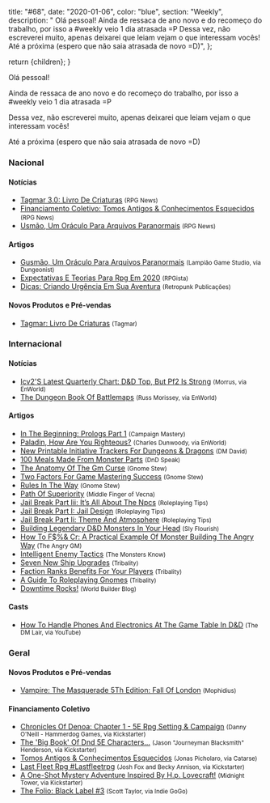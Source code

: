 
  title: "#68",
  date: "2020-01-06",
  color: "blue",
  section: "Weekly",
  description:
    "    Olá pessoal!    Ainda de ressaca de ano novo e do recomeço do trabalho, por isso a #weekly veio 1 dia atrasada =P    Dessa vez, não escreverei muito, apenas deixarei que leiam vejam o que interessam vocês!    Até a próxima (espero que não saia atrasada de novo =D)",
};

  return <InternalLayout meta={meta}>{children}</InternalLayout>;
}

Olá pessoal!

Ainda de ressaca de ano novo e do recomeço do trabalho, por isso a #weekly veio 1 dia atrasada =P

Dessa vez, não escreverei muito, apenas deixarei que leiam vejam o que interessam vocês!

Até a próxima (espero que não saia atrasada de novo =D)

### Nacional

#### Notícias

- [Tagmar 3.0: Livro De Criaturas] <small>(RPG News)</small>
- [Financiamento Coletivo: Tomos Antigos &amp; Conhecimentos Esquecidos] <small>(RPG News)</small>
- [Usmão, Um Oráculo Para Arquivos Paranormais] <small>(RPG News)</small>

#### Artigos

- [Gusmão, Um Oráculo Para Arquivos Paranormais] <small>(Lampião Game Studio, via Dungeonist)</small>
- [Expectativas E Teorias Para Rpg Em 2020] <small>(RPGista)</small>
- [Dicas: Criando Urgência Em Sua Aventura] <small>(Retropunk Publicações)</small>

#### Novos Produtos e Pré-vendas

- [Tagmar: Livro De Criaturas] <small>(Tagmar)</small>

### Internacional

#### Notícias

- [Icv2&#039;S Latest Quarterly Chart: D&amp;D Top, But Pf2 Is Strong] <small>(Morrus, via EnWorld)</small>
- [The Dungeon Book Of Battlemaps] <small>(Russ Morissey, via EnWorld)</small>

#### Artigos

- [In The Beginning: Prologs Part 1] <small>(Campaign Mastery)</small>
- [Paladin, How Are You Righteous?] <small>(Charles Dunwoody, via EnWorld)</small>
- [New Printable Initiative Trackers For Dungeons &amp; Dragons] <small>(DM David)</small>
- [100 Meals Made From Monster Parts] <small>(DnD Speak)</small>
- [The Anatomy Of The Gm Curse] <small>(Gnome Stew)</small>
- [Two Factors For Game Mastering Success] <small>(Gnome Stew)</small>
- [Rules In The Way] <small>(Gnome Stew)</small>
- [Path Of Superiority] <small>(Middle Finger of Vecna)</small>
- [Jail Break Part Iii: It’s All About The Npcs] <small>(Roleplaying Tips)</small>
- [Jail Break Part I: Jail Design] <small>(Roleplaying Tips)</small>
- [Jail Break Part Ii: Theme And Atmosphere] <small>(Roleplaying Tips)</small>
- [Building Legendary D&amp;D Monsters In Your Head] <small>(Sly Flourish)</small>
- [How To F$%&amp; Cr: A Practical Example Of Monster Building The Angry Way] <small>(The Angry GM)</small>
- [Intelligent Enemy Tactics] <small>(The Monsters Know)</small>
- [Seven New Ship Upgrades] <small>(Tribality)</small>
- [Faction Ranks Benefits For Your Players] <small>(Tribality)</small>
- [A Guide To Roleplaying Gnomes] <small>(Tribality)</small>
- [Downtime Rocks!] <small>(World Builder Blog)</small>

#### Casts

- [How To Handle Phones And Electronics At The Game Table In D&amp;D] <small>(The DM Lair, via YouTube)</small>

### Geral

#### Novos Produtos e Pré-vendas

- [Vampire: The Masquerade 5Th Edition: Fall Of London] <small>(Mophidius)</small>

#### Financiamento Coletivo

- [Chronicles Of Denoa: Chapter 1 - 5E Rpg Setting &amp; Campaign] <small>(Danny O&#039;Neill - Hammerdog Games, via Kickstarter)</small>
- [The &#039;Big Book&#039; Of Dnd 5E Characters...] <small>(Jason &quot;Journeyman Blacksmith&quot; Henderson, via Kickstarter)</small>
- [Tomos Antigos &amp; Conhecimentos Esquecidos] <small>(Jonas Picholaro, via Catarse)</small>
- [Last Fleet Rpg #Lastfleetrpg] <small>(Josh Fox and Becky Annison, via Kickstarter)</small>
- [A One-Shot Mystery Adventure Inspired By H.p. Lovecraft!] <small>(Midnight Tower, via Kickstarter)</small>
- [The Folio: Black Label #3] <small>(Scott Taylor, via Indie GoGo)</small>

[the &#039;big book&#039; of dnd 5e characters...]: https://www.kickstarter.com/projects/techsupportcentral/the-big-book-of-dnd-5e-characters
[a one-shot mystery adventure inspired by h.p. lovecraft!]: https://www.kickstarter.com/projects/midnight-tower/a-one-shot-mystery-adventure-inspired-by-hp-lovecraft
[the folio: black label #3]: https://www.indiegogo.com/projects/the-folio-black-label-3#/
[chronicles of denoa: chapter 1 - 5e rpg setting &amp; campaign]: https://www.kickstarter.com/projects/hammerdog/chronicles-of-denoa-chapter-1-5e-rpg-setting-and-campaign
[last fleet rpg #lastfleetrpg]: https://www.kickstarter.com/projects/blackarmada/last-fleet-rpg-lastfleetrpg
[building legendary d&amp;d monsters in your head]: https://slyflourish.com/building_legendary_monsters_in_your_head.html
[jail break part iii: it’s all about the npcs]: https://www.roleplayingtips.com/rptn/jail-break-part-iii-its-all-about-the-npcs/
[in the beginning: prologs part 1]: http://www.campaignmastery.com/blog/in-the-beginning-prologs-part-1/
[two factors for game mastering success]: https://gnomestew.com/two-factors-for-game-mastering-success/
[intelligent enemy tactics]: http://themonstersknow.com/intelligent-enemy-tactics/
[jail break part ii: theme and atmosphere]: https://www.roleplayingtips.com/rptn/jail-break-part-ii-theme-and-atmosphere/
[tagmar 3.0: livro de criaturas]: https://newsrpg.wordpress.com/2019/12/31/tagmar-3-0-livro-de-criaturas/
[tagmar: livro de criaturas]: https://tagmar.com.br/wiki/Default.aspx?PageName=Livro%20de%20Criaturas
[new printable initiative trackers for dungeons &amp; dragons]: https://dmdavid.com/tag/new-printable-initiative-trackers-for-dungeons-dragons/
[how to handle phones and electronics at the game table in d&amp;d]: https://www.youtube.com/watch?v=TICn36CBWcE
[a guide to roleplaying gnomes]: https://www.tribality.com/2019/12/31/a-guide-to-roleplaying-gnomes/
[how to f$%&amp; cr: a practical example of monster building the angry way]: https://theangrygm.com/how-to-f-cr-practical-example-1/
[the anatomy of the gm curse]: https://gnomestew.com/the-anatomy-of-the-gm-curse/
[vampire: the masquerade 5th edition: fall of london]: https://www.modiphius.net/collections/vampire-the-masquerade/products/vampire-the-masquerade-5th-edition-fall-of-london
[financiamento coletivo: tomos antigos &amp; conhecimentos esquecidos]: https://newsrpg.wordpress.com/2020/01/02/financiamento-coletivo-tomos-antigos-conhecimentos-esquecidos/
[tomos antigos &amp; conhecimentos esquecidos]: https://www.catarse.me/pt/tomosantigos
[jail break part i: jail design]: https://www.roleplayingtips.com/rptn/jail-break-part-i-jail-design/
[expectativas e teorias para rpg em 2020]: https://rpgista.com.br/2020/01/01/expectativas-e-teorias-para-rpg-em-2020/
[dicas: criando urgência em sua aventura]: https://retropunk.com.br/editora/dicas-criando-urgencia-em-sua-aventura/
[seven new ship upgrades]: https://www.tribality.com/2020/01/02/seven-new-ship-upgrades/
[faction ranks benefits for your players]: https://www.tribality.com/2020/01/02/faction-ranks-benefits-for-your-players/
[downtime rocks!]: https://worldbuilderblog.me/2020/01/02/downtime-rocks/
[100 meals made from monster parts]: http://dndspeak.com/2020/01/100-meals-made-from-monster-parts/
[paladin, how are you righteous?]: https://www.enworld.org/threads/paladin-how-are-you-righteous.668839/
[rules in the way]: https://gnomestew.com/rules-in-the-way/
[icv2&#039;s latest quarterly chart: d&amp;d top, but pf2 is strong]: https://www.enworld.org/threads/icv2s-latest-quarterly-chart-d-d-top-but-pf2-is-strong.669434/
[path of superiority]: https://mfov.magehandpress.com/2020/01/path-of-superiority.html
[usmão, um oráculo para arquivos paranormais]: https://newsrpg.wordpress.com/2020/01/04/gusmao-um-oraculo-para-arquivos-paranormais/
[gusmão, um oráculo para arquivos paranormais]: https://www.dungeonist.com/marketplace/product/gusmao-um-oraculo-para-arquivos-paranormais/
[the dungeon book of battlemaps]: https://www.enworld.org/threads/the-dungeon-book-of-battlemaps.669439/
